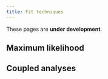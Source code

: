 ```yaml
---
title: Fit techniques
---
```


:::{.callout-warning}
These pages are **under development**.
:::

## Maximum likelihood

## Coupled analyses
